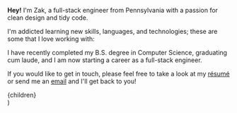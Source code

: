 
**Hey!** I'm Zak, a full-stack engineer from Pennsylvania with a passion for clean design and tidy code.

I'm addicted learning new skills, languages, and technologies; these are some that I love working with:

<SkillList />

I have recently completed my B.S. degree in Computer Science, graduating cum laude, and I am now starting a career as a full-stack engineer.

If you would like to get in touch, please feel free to take a look at my [résumé](/resume) or send me an [email](mailto:zak@nesler.dev) and I'll get back to you!

  <Layout>
    <div className="prose dark:prose-dark">{children}</div>
  </Layout>
)
